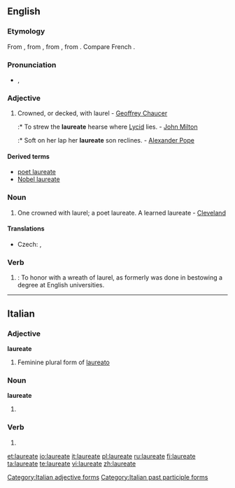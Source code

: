 {{wikipedia}}
==English==

===Etymology===
From {{etyl|la}} {{term|laureatus|lang=la}}, from {{term|laurea||laurel tree|lang=la}}, from {{term|laureus||of [[laurel]]|lang=la}}, from {{term|laurus||laurel|lang=la}}. Compare French {{term|lauréat|lang=fr}}.

===Pronunciation===
* {{a|UK}} {{IPA|/ˈlɒ.ɹiː.ət/|/ˈlɔː(ɹ).iː.ət/}}, {{SAMPA|/"lQri:.@t/|/"lO:(r).i:.@t/}}

===Adjective===
{{en-adj|-}}

# Crowned, or decked, with laurel - [[w:Geoffrey Chaucer|Geoffrey Chaucer]]
#:* To strew the '''laureate''' hearse where [[Lycid]] lies. - [[w:John Milton|John Milton]]
#:* Soft on her lap her '''laureate''' son reclines. - [[w:Alexander Pope|Alexander Pope]]

====Derived terms====
* [[poet laureate]]
* [[Nobel laureate]]

===Noun===
{{en-noun}}

# One crowned with laurel; a poet laureate. A learned laureate - [[Cleveland]]

====Translations====
{{trans-top|one crowned with laurel}}
* Czech: {{t-|cs|nositel|m}}, {{t-|cs|laureát|m}}
{{trans-mid}}
{{trans-bottom}}

===Verb===
{{en-verb|laureat|ing}}

# {{intransitive}}: To honor with a wreath of laurel, as formerly was done in bestowing a degree at English universities.

----

==Italian==

===Adjective===
'''laureate''' {{f}}

# Feminine plural form of [[laureato]]

===Noun===
'''laureate''' {{f}}

# {{plural of|[[laureata]]|lang=Italian}}

===Verb===
{{infl|it|verb}}

# {{form of|[[feminine|Feminine]] plural|[[laureato]]}}

[[Category:Italian adjective forms]]
[[Category:Italian past participle forms]]

[[et:laureate]]
[[io:laureate]]
[[it:laureate]]
[[pl:laureate]]
[[ru:laureate]]
[[fi:laureate]]
[[ta:laureate]]
[[te:laureate]]
[[vi:laureate]]
[[zh:laureate]]